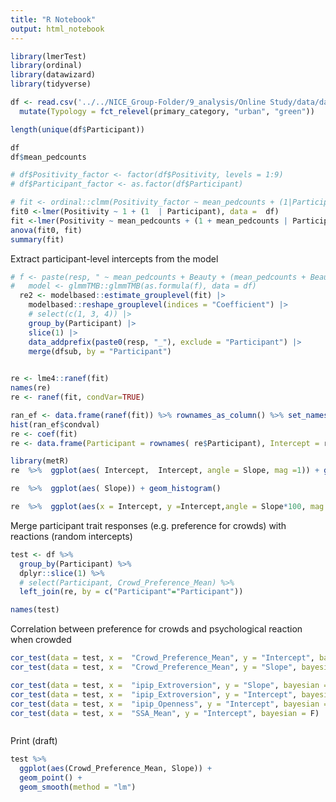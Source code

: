 ```yaml
---
title: "R Notebook"
output: html_notebook
---
```


```r

library(lmerTest)
library(ordinal)
library(datawizard)
library(tidyverse)
```

```r

df <- read.csv('../../NICE_Group-Folder/9_analysis/Online Study/data/data_pruned_for_analysis_2022-09-14.csv') |> 
  mutate(Typology = fct_relevel(primary_category, "urban", "green"))

length(unique(df$Participant))

df
df$mean_pedcounts

# df$Positivity_factor <- factor(df$Positivity, levels = 1:9)
# df$Participant_factor <- as.factor(df$Participant)

# fit <- ordinal::clmm(Positivity_factor ~ mean_pedcounts + (1|Participant_factor), data =  df)
fit0 <-lmer(Positivity ~ 1 + (1  | Participant), data =  df)
fit <-lmer(Positivity ~ mean_pedcounts + (1 + mean_pedcounts | Participant), data =  df)
anova(fit0, fit)
summary(fit)

```

Extract participant-level intercepts from the model

```r

# f <- paste(resp, " ~ mean_pedcounts + Beauty + (mean_pedcounts + Beauty |Participant)")
#   model <- glmmTMB::glmmTMB(as.formula(f), data = df)
  re2 <- modelbased::estimate_grouplevel(fit) |>
    modelbased::reshape_grouplevel(indices = "Coefficient") |>
    # select(c(1, 3, 4)) |>
    group_by(Participant) |>
    slice(1) |>
    data_addprefix(paste0(resp, "_"), exclude = "Participant") |>
    merge(dfsub, by = "Participant")

  
re <- lme4::ranef(fit)
names(re)
re <- ranef(fit, condVar=TRUE)

ran_ef <- data.frame(ranef(fit)) %>% rownames_as_column() %>% set_names(c("Participant", "condval"))
hist(ran_ef$condval)
re <- coef(fit)
re <- data.frame(Participant = rownames( re$Participant), Intercept = re$Participant$`(Intercept)`, Slope = re$Participant$mean_pedcounts)

library(metR)
re  %>%  ggplot(aes( Intercept,  Intercept, angle = Slope, mag =1)) + geom_arrow() 

re  %>%  ggplot(aes( Slope)) + geom_histogram()

re  %>%  ggplot(aes(x = Intercept, y =Intercept,angle = Slope*100, mag =100, colour = Slope >0)) +  geom_vector()

```

Merge participant trait responses (e.g. preference for crowds) with reactions (random intercepts)

```r
test <- df %>% 
  group_by(Participant) %>% 
  dplyr::slice(1) %>% 
  # select(Participant, Crowd_Preference_Mean) %>% 
  left_join(re, by = c("Participant"="Participant"))

names(test)
```

Correlation between preference for crowds and psychological reaction when crowded

```r


cor_test(data = test, x =  "Crowd_Preference_Mean", y = "Intercept", bayesian = F)
cor_test(data = test, x =  "Crowd_Preference_Mean", y = "Slope", bayesian = F)

cor_test(data = test, x =  "ipip_Extroversion", y = "Slope", bayesian = F)
cor_test(data = test, x =  "ipip_Extroversion", y = "Intercept", bayesian = F)
cor_test(data = test, x =  "ipip_Openness", y = "Intercept", bayesian = F)
cor_test(data = test, x =  "SSA_Mean", y = "Intercept", bayesian = F)



```

Print (draft)

```r
test %>% 
  ggplot(aes(Crowd_Preference_Mean, Slope)) + 
  geom_point() + 
  geom_smooth(method = "lm")
```
